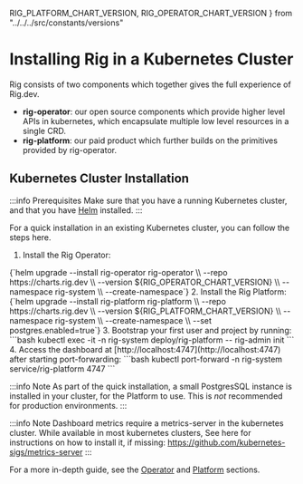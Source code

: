 RIG_PLATFORM_CHART_VERSION,
RIG_OPERATOR_CHART_VERSION
} from "../../../src/constants/versions"

# Installing Rig in a Kubernetes Cluster
Rig consists of two components which together gives the full experience of
Rig.dev.

- **rig-operator**: our open source components which provide higher level APIs in
  kubernetes, which encapsulate multiple low level resources in a single CRD.
- **rig-platform**: our paid product which further builds on the primitives
  provided by rig-operator.

## Kubernetes Cluster Installation
:::info Prerequisites
Make sure that you have a running Kubernetes cluster, and that you have [Helm](https://helm.sh/docs/intro/install/) installed.
:::

For a quick installation in an existing Kubernetes cluster, you can follow the
steps here.

1. Install the Rig Operator:
<CodeBlock language="bash">
  {`helm upgrade --install rig-operator rig-operator \\
    --repo https://charts.rig.dev \\
    --version ${RIG_OPERATOR_CHART_VERSION} \\
    --namespace rig-system \\
    --create-namespace`}
</CodeBlock>
2. Install the Rig Platform:
<CodeBlock language="bash">
{`helm upgrade --install rig-platform rig-platform \\
    --repo https://charts.rig.dev \\
    --version ${RIG_PLATFORM_CHART_VERSION} \\
    --namespace rig-system \\
    --create-namespace \\
    --set postgres.enabled=true`}
</CodeBlock>
3. Bootstrap your first user and project by running:
```bash
kubectl exec -it -n rig-system deploy/rig-platform -- rig-admin init
```
4. Access the dashboard at [http://localhost:4747](http://localhost:4747) after starting port-forwarding:
```bash
kubectl port-forward -n rig-system service/rig-platform 4747
```

:::info Note
As part of the quick installation, a small PostgresSQL instance is installed in your
cluster, for the Platform to use. This is *not* recommended for production environments.
:::

:::info Note
Dashboard metrics require a metrics-server in the kubernetes cluster.
While available in most kubernetes clusters, See here for instructions on how to install it, if missing: https://github.com/kubernetes-sigs/metrics-server
:::

For a more in-depth guide, see the [Operator](/operator-manual/setup-guide/operator) and [Platform](/operator-manual/setup-guide/platform) sections.






